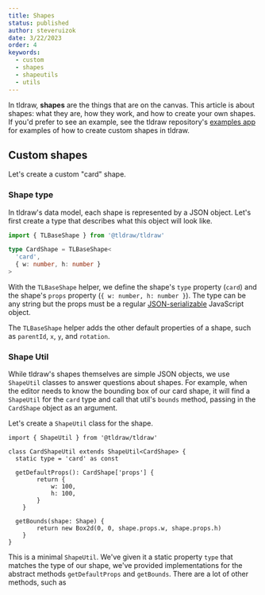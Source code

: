 ```yaml
---
title: Shapes
status: published
author: steveruizok
date: 3/22/2023
order: 4
keywords:
  - custom
  - shapes
  - shapeutils
  - utils
---
```


In tldraw, **shapes** are the things that are on the canvas. This article is about shapes: what they are, how they work, and how to create your own shapes. If you'd prefer to see an example, see the tldraw repository's [examples app](https://github.com/tldraw/tldraw/tree/main/apps/examples) for examples of how to create custom shapes in tldraw.

## Custom shapes

Let's create a custom "card" shape.

### Shape type

In tldraw's data model, each shape is represented by a JSON object. Let's first create a type that describes what this object will look like. 

```ts
import { TLBaseShape } from '@tldraw/tldraw'

type CardShape = TLBaseShape<
  'card', 
  { w: number, h: number }
>
```

With the `TLBaseShape` helper, we define the shape's `type` property (`card`) and the shape's `props` property (`{ w: number, h: number }`). The type can be any string but the props must be a regular [JSON-serializable](https://developer.mozilla.org/en-US/docs/Web/JavaScript/Reference/Global_Objects/JSON/stringify#description) JavaScript object.

The `TLBaseShape` helper adds the other default properties of a shape, such as `parentId`, `x`, `y`, and `rotation`.

### Shape Util

While tldraw's shapes themselves are simple JSON objects, we use `ShapeUtil` classes to answer questions about shapes. For example, when the editor needs to know the bounding box of our card shape, it will find a `ShapeUtil` for the `card` type and call that util's `bounds` method, passing in the `CardShape` object as an argument.

Let's create a `ShapeUtil` class for the shape.

```tsx
import { ShapeUtil } from '@tldraw/tldraw'

class CardShapeUtil extends ShapeUtil<CardShape> {
  static type = 'card' as const

  getDefaultProps(): CardShape['props'] {
		return {
			w: 100,
			h: 100,
		}
	}

  getBounds(shape: Shape) {
		return new Box2d(0, 0, shape.props.w, shape.props.h)
	}
}
```

This is a minimal `ShapeUtil`. We've given it a static property `type` that matches the type of our shape, we've provided implementations for the abstract methods `getDefaultProps` and `getBounds`. There are a lot of other methods, such as 
